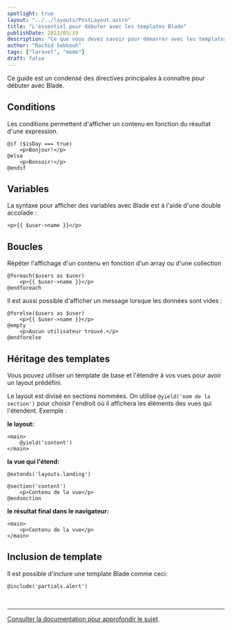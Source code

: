 ```yaml
---
spotlight: true
layout: "../../layouts/PostLayout.astro"
title: "L'essentiel pour débuter avec les templates Blade"
publishDate: 2023/05/19
description: "Ce que vous devez savoir pour démarrer avec les templates Blade."
author: "Rachid Sebbouh"
tags: ["laravel", "memo"]
draft: false
---
```

Ce guide est un condensé des directives principales à connaître pour débuter avec Blade.

## Conditions

Les conditions permettent d'afficher un contenu en fonction du résultat d'une expression.

```blade
@if ($isDay === true)
    <p>Bonjour!</p>
@else
    <p>Bonsoir!</p>
@endif
```

## Variables

La syntaxe pour afficher des variables avec Blade est à l'aide d'une double accolade :

```blade
<p>{{ $user->name }}</p>
```

## Boucles

Répéter l'affichage d'un contenu en fonction d'un array ou d'une collection

```blade
@foreach($users as $user)
    <p>{{ $user->name }}</p>
@endforeach
```

Il est aussi possible d'afficher un message lorsque les données sont vides :

```blade
@forelse($users as $user)
    <p>{{ $user->name }}</p>
@empty
    <p>Aucun utilisateur trouvé.</p>
@endforelse
```

## Héritage des templates

Vous pouvez utiliser un template de base et l'étendre à vos vues pour avoir un layout prédéfini.

Le layout est divisé en sections nommées. On utilise `@yield('nom de la section')` pour choisir l'endroit où il affichera les éléments des vues qui l'étendent.
Exemple :

**le layout:**

```blade
<main>
    @yield('content')
</main>
```

**la vue qui l'étend:**

```blade
@extends('layouts.landing')

@section('content')
    <p>Contenu de la vue</p>
@endsection
```

**le résultat final dans le navigateur:**

```blade
<main>
    <p>Contenu de la vue</p>
</main>
```

## Inclusion de template

Il est possible d'inclure une template Blade comme ceci:

```blade
@include('partials.alert')
```

&nbsp;

---

[Consulter la documentation pour approfondir le sujet](https://laravel.com/docs/master/blade#main-content).
